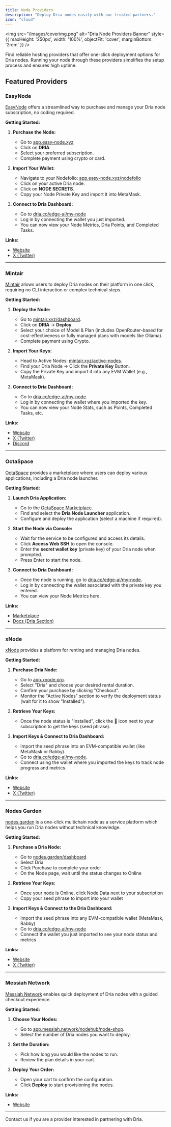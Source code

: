```yaml
---
title: Node Providers
description: "Deploy Dria nodes easily with our trusted partners."
icon: "cloud"
---
```


<img src="/images/coverimg.png" alt="Dria Node Providers Banner" style={{ maxHeight: '250px', width: '100%', objectFit: 'cover', marginBottom: '2rem' }} />

Find reliable hosting providers that offer one-click deployment options for Dria nodes. Running your node through these providers simplifies the setup process and ensures high uptime.

## Featured Providers

### EasyNode

[EasyNode](https://app.easy-node.xyz/) offers a streamlined way to purchase and manage your Dria node subscription, no coding required.

**Getting Started:**

1.  **Purchase the Node:**
    *   Go to [app.easy-node.xyz](https://app.easy-node.xyz/)
    *   Click on **DRIA**.
    *   Select your preferred subscription.
    *   Complete payment using crypto or card.

2.  **Import Your Wallet:**
    *   Navigate to your Nodefolio: [app.easy-node.xyz/nodefolio](https://app.easy-node.xyz/nodefolio)
    *   Click on your active Dria node.
    *   Click on **NODE SECRETS**.
    *   Copy your Node Private Key and import it into MetaMask.

3.  **Connect to Dria Dashboard:**
    *   Go to [dria.co/edge-ai/my-node](https://dria.co/edge-ai/my-node)
    *   Log in by connecting the wallet you just imported.
    *   You can now view your Node Metrics, Dria Points, and Completed Tasks.

**Links:**
- [Website](https://app.easy-node.xyz/)
- [X (Twitter)](https://x.com/easynodexyz)

---

### Mintair

[Mintair](https://mintair.xyz/dashboard) allows users to deploy Dria nodes on their platform in one click, requiring no CLI interaction or complex technical steps.

**Getting Started:**

1.  **Deploy the Node:**
    *   Go to [mintair.xyz/dashboard](https://mintair.xyz/dashboard).
    *   Click on **DRIA** -> **Deploy**.
    *   Select your choice of Model & Plan (includes OpenRouter-based for cost-effectiveness or fully managed plans with models like Ollama).
    *   Complete payment using Crypto.

2.  **Import Your Keys:**
    *   Head to Active Nodes: [mintair.xyz/active-nodes](https://mintair.xyz/active-nodes).
    *   Find your Dria Node -> Click the **Private Key** Button.
    *   Copy the Private Key and import it into any EVM Wallet (e.g., MetaMask).

3.  **Connect to Dria Dashboard:**
    *   Go to [dria.co/edge-ai/my-node](https://dria.co/edge-ai/my-node).
    *   Log in by connecting the wallet where you imported the key.
    *   You can now view your Node Stats, such as Points, Completed Tasks, etc.

**Links:**
- [Website](https://mintair.xyz/dashboard)
- [X (Twitter)](https://x.com/mintairxyz)
- [Discord](https://discord.gg/mintairxyz)

---

### OctaSpace

[OctaSpace](https://marketplace.octa.space/) provides a marketplace where users can deploy various applications, including a Dria node launcher.

**Getting Started:**

1.  **Launch Dria Application:**
    *   Go to the [OctaSpace Marketplace](https://marketplace.octa.space/).
    *   Find and select the **Dria Node Launcher** application.
    *   Configure and deploy the application (select a machine if required).

2.  **Start the Node via Console:**
    *   Wait for the service to be configured and access its details.
    *   Click **Access Web SSH** to open the console.
    *   Enter the **secret wallet key** (private key) of your Dria node when prompted.
    *   Press Enter to start the node.

3.  **Connect to Dria Dashboard:**
    *   Once the node is running, go to [dria.co/edge-ai/my-node](https://dria.co/edge-ai/my-node).
    *   Log in by connecting the wallet associated with the private key you entered.
    *   You can view your Node Metrics here.

**Links:**
- [Marketplace](https://marketplace.octa.space/)
- [Docs (Dria Section)](https://docs.octa.space/WsV--mining#2cNdM)

---

### xNode

[xNode](https://app.xnode.pro/) provides a platform for renting and managing Dria nodes.

**Getting Started:**

1.  **Purchase Dria Node:**
    *   Go to [app.xnode.pro](https://app.xnode.pro/).
    *   Select "Dria" and choose your desired rental duration.
    *   Confirm your purchase by clicking "Checkout".
    *   Monitor the "Active Nodes" section to verify the deployment status (wait for it to show "Installed").

2.  **Retrieve Your Keys:**
    *   Once the node status is "Installed", click the 🔑 icon next to your subscription to get the keys (seed phrase).

3.  **Import Keys & Connect to Dria Dashboard:**
    *   Import the seed phrase into an EVM-compatible wallet (like MetaMask or Rabby).
    *   Go to [dria.co/edge-ai/my-node](https://dria.co/edge-ai/my-node).
    *   Connect using the wallet where you imported the keys to track node progress and metrics.

**Links:**
- [Website](https://app.xnode.pro/)
- [X (Twitter)](https://x.com/xNodePro)

---

### Nodes Garden

[nodes.garden](https://nodes.garden) is a one-click multichain node as a service platform which helps you run Dria nodes without technical knowledge.

**Getting Started:**

1.  **Purchase a Dria Node:**
    *   Go to [nodes.garden/dashboard](https://nodes.garden/dashboard)
    *   Select Dria
    *   Click Purchase to complete your order
    *   On the Node page, wait until the status changes to Online

2.  **Retrieve Your Keys:**
    *   Once your node is Online, click Node Data next to your subscription
    *   Copy your seed phrase to import into your wallet

3.  **Import Keys & Connect to the Dria Dashboard:**
    *   Import the seed phrase into any EVM-compatible wallet (MetaMask, Rabby)
    *   Go to [dria.co/edge-ai/my-node](https://dria.co/edge-ai/my-node)
    *   Connect the wallet you just imported to see your node status and metrics

**Links:**
- [Website](https://nodes.garden)
- [X (Twitter)](https://twitter.com/nodes_garden)

---

### Messiah Network

[Messiah Network](https://app.messiah.network/nodehub/node-shop) enables quick deployment of Dria nodes with a guided checkout experience.

**Getting Started:**

1.  **Choose Your Nodes:**
    *   Go to [app.messiah.network/nodehub/node-shop](https://app.messiah.network/nodehub/node-shop).
    *   Select the number of Dria nodes you want to deploy.

2.  **Set the Duration:**
    *   Pick how long you would like the nodes to run.
    *   Review the plan details in your cart.

3.  **Deploy Your Order:**
    *   Open your cart to confirm the configuration.
    *   Click **Deploy** to start provisioning the nodes.

**Links:**
- [Website](https://app.messiah.network/nodehub/node-shop)

---

Contact us if you are a provider interested in partnering with Dria.
